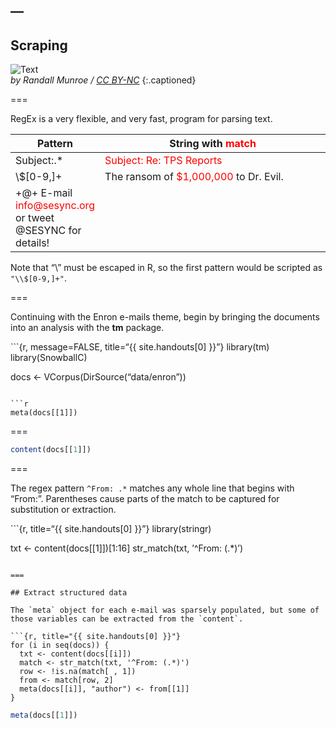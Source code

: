 ---
---

## Scraping

![Text](https://imgs.xkcd.com/comics/regular_expressions.png "Wait, forgot to escape a space. Wheeeeee[taptaptap]eeeeee.")  
*by Randall Munroe / [CC BY-NC](http://xkcd.com/license.html)*
{:.captioned}

===

RegEx is a very flexible, and very fast, program for parsing text.

| Pattern      | String with <span style="color:red;">match</span>                                    |
|--------------+--------------------------------------------------------------------------------------|
| Subject:.\*  | <span style="color:red;">Subject: Re: TPS Reports</span>                             |
| \\$[0-9,]+   | The ransom of <span style="color:red;">$1,000,000</span> to Dr. Evil.                |
| \b\S+@\S+\b  | E-mail <span style="color:red;">info@sesync.org</span> or tweet @SESYNC for details! |

Note that "\\" must be escaped in R, so the first pattern would be scripted as `"\\$[0-9,]+"`.

===

Continuing with the Enron e-mails theme, begin by bringing the documents into an analysis with the **tm** package.

```{r, message=FALSE, title="{{ site.handouts[0] }}"}
library(tm)
library(SnowballC)

docs <- VCorpus(DirSource("data/enron"))
```

```r
meta(docs[[1]])
```

===

```r
content(docs[[1]])
```

===

The regex pattern `^From: .*` matches any whole line that begins with "From: ". Parentheses cause parts of the match to be captured for substitution or extraction.

```{r, title="{{ site.handouts[0] }}"}
library(stringr)

txt <- content(docs[[1]])[1:16]
str_match(txt, '^From: (.*)')
```

===

## Extract structured data

The `meta` object for each e-mail was sparsely populated, but some of those variables can be extracted from the `content`.

```{r, title="{{ site.handouts[0] }}"}
for (i in seq(docs)) {
  txt <- content(docs[[i]])
  match <- str_match(txt, '^From: (.*)')
  row <- !is.na(match[ , 1])
  from <- match[row, 2]
  meta(docs[[i]], "author") <- from[[1]]
}
```

```r
meta(docs[[1]])
```
